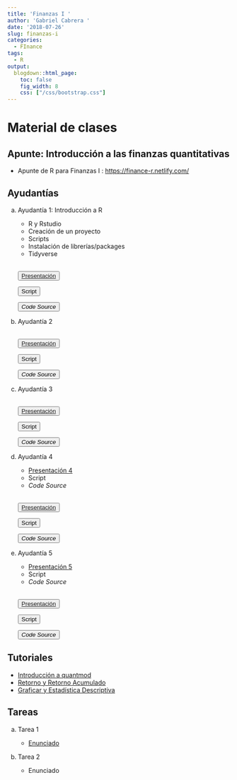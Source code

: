 ```yaml
---
title: 'Finanzas I '
author: 'Gabriel Cabrera '
date: '2018-07-26'
slug: finanzas-i
categories:
  - FInance
tags:
  - R
output:
  blogdown::html_page:
    toc: false
    fig_width: 8
    css: ["/css/bootstrap.css"]
---
```


# Material de clases

## Apunte: Introducción a las finanzas quantitativas

* Apunte de R para Finanzas I : [https://finance-r.netlify.com/](https://finance-r.netlify.com/)

## Ayudantías 

a. Ayudantía 1: Introducción a R

    * R y Rstudio
    * Creación de un proyecto
    * Scripts
    * Instalación de librerías/packages
    * Tidyverse

    <div class="btn-group">

    <br>
    <button type="button" class="btn btn-outline-warning"> 
    [Presentación](/pdf/presentacion.pdf)
    </button>
    
    <button type="button" class="btn btn-outline-warning"> 
     Script
    </button>

    <button type="button" class="btn btn-outline-warning"> 
    *Code Source*
    </button>
    <br>
    
    </div>
    
b. Ayudantía 2 
    
    <div class="btn-group">

    <br>
    <button type="button" class="btn btn-outline-warning"> 
    [Presentación](/pdf/presentation1.pdf)
    </button>
    
    <button type="button" class="btn btn-outline-warning"> 
     Script
    </button>

    <button type="button" class="btn btn-outline-warning"> 
    *Code Source*
    </button>
    <br>
    
    </div>
    
c. Ayudantía 3 
    
    <div class="btn-group">

    <br>
    <button type="button" class="btn btn-outline-warning"> 
    [Presentación](/pdf/presentation2.pdf)
    </button>
    
    <button type="button" class="btn btn-outline-warning"> 
     Script
    </button>

    <button type="button" class="btn btn-outline-warning"> 
    *Code Source*
    </button>
    <br>
    
    </div>

d. Ayudantía 4 

    * [Presentación 4](/pdf/Bond_presentation.pdf)
    * Script
    * *Code Source*
    
    <div class="btn-group">

    <br>
    <button type="button" class="btn btn-outline-warning"> 
    [Presentación](/pdf/Bond_presentacion.pdf)
    </button>
    
    <button type="button" class="btn btn-outline-warning"> 
     Script
    </button>

    <button type="button" class="btn btn-outline-warning"> 
    *Code Source*
    </button>
    <br>
    
    </div>

e. Ayudantía 5 

    * [Presentación 5](/)
    * Script    
    * *Code Source*
    
    <div class="btn-group">

    <br>
    <button type="button" class="btn btn-outline-warning"> 
    [Presentación](/pdf/presentacion.pdf)
    </button>
    
    <button type="button" class="btn btn-outline-warning"> 
     Script
    </button>

    <button type="button" class="btn btn-outline-warning"> 
    *Code Source*
    </button>
    <br>
    
    </div>

## Tutoriales

* [Introducción a quantmod](https://youtu.be/TwBKLTq3mfY)
* [Retorno y Retorno Acumulado](https://youtu.be/-3RvuhtfNGU)
* [Graficar y Estadística Descriptiva](https://youtu.be/qlLFjBMSUlQ)
        
        
## Tareas 

a. Tarea 1 
    
    * [Enunciado](/pdf/Enunciado_v1.pdf)

b. Tarea 2

    * Enunciado